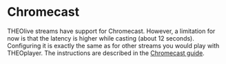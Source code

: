 # Chromecast

THEOlive streams have support for Chromecast. However, a limitation for now is that the latency is higher while
casting (about 12 seconds). Configuring it is exactly the same as for other streams you would play with THEOplayer.
The instructions are described in the [Chromecast guide](../../03-cast/01-chromecast/06-enable-chromecast-on-the-sender.md).